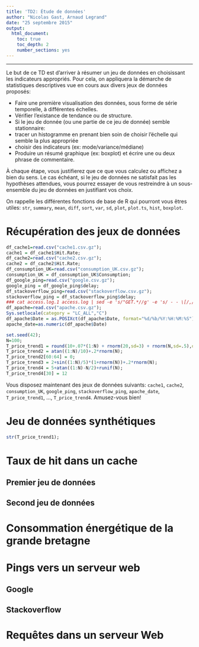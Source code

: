 ```yaml
---
title: 'TD2: Étude de données'
author: "Nicolas Gast, Arnaud Legrand"
date: "25 septembre 2015"
output:
  html_document:
    toc: true
    toc_depth: 2
    number_sections: yes
---
```


---------

Le but de ce TD est d'arriver à résumer un jeu de données en choisissant les indicateurs appropriés. Pour cela, on appliquera la démarche de statistiques descriptives vue en cours aux divers jeux de données proposés:

* Faire une première visualisation des données, sous forme de série temporelle, à différentes échelles.
* Vérifier l'existance de tendance ou de structure.
* Si le jeu de donnée (ou une partie de ce jeu de donnée) semble stationnaire: 
- tracer un histogramme en prenant bien soin de choisir l'échelle qui semble la plus appropriée
- choisir des indicateurs (ex: mode/variance/médiane)
* Produire un résumé graphique (ex: boxplot) et écrire une ou deux phrase de commentaire. 

À chaque étape, vous justifierez que ce que vous calculez ou affichez a bien du sens. Le cas échéant, si le jeu de données ne satisfait pas les hypothèses attendues, vous pourrez essayer de vous restreindre à un sous-ensemble du jeu de données en justifiant vos choix.

On rappelle les différentes fonctions de base de R qui pourront vous êtres utiles: `str`, `summary`, `mean`, `diff`, `sort`, `var`, `sd`, `plot`, `plot.ts`, `hist`, `boxplot`.

# Récupération des jeux de données
```r
df_cache1=read.csv("cache1.csv.gz");
cache1 = df_cache1$Hit.Rate;
df_cache2=read.csv("cache2.csv.gz");
cache2 = df_cache2$Hit.Rate;
df_consumption_UK=read.csv("consumption_UK.csv.gz");
consumption_UK = df_consumption_UK$Consumption;
df_google_ping=read.csv("google.csv.gz");
google_ping = df_google_ping$delay;
df_stackoverflow_ping=read.csv("stackoverflow.csv.gz");
stackoverflow_ping = df_stackoverflow_ping$delay;
### cat access.log.1 access.log | sed -e 's/"GET.*//g' -e 's/ - - \[/,/' -e 's/ .*//' > /tmp/apache.csv
df_apache=read.csv("apache.csv.gz");
Sys.setlocale(category = "LC_ALL","C")
df_apache$Date = as.POSIXct(df_apache$Date, format="%d/%b/%Y:%H:%M:%S")
apache_date=as.numeric(df_apache$Date)

set.seed(42);
N=100;
T_price_trend1 = round(10+.07*(1:N) + rnorm(20,sd=3) + rnorm(N,sd=.5),digit=1);
T_price_trend2 = atan((1:N)/10)+.2*rnorm(N);
T_price_trend2[60:64] = 0;
T_price_trend3 = 2+sin((1:N)/5)*(1+rnorm(N))+.2*rnorm(N);
T_price_trend4 = 5+atan((1:N)-N/2)+runif(N);
T_price_trend4[30] = 12
```

Vous disposez maintenant des jeux de données suivants: `cache1`, `cache2`, `consumption_UK`, `google_ping`, `stackoverflow_ping`, `apache_date`, `T_price_trend1`, ..., `T_price_trend4`. Amusez-vous bien! 

# Jeu de données synthétiques
```r
str(T_price_trend1);
```

# Taux de hit dans un cache
## Premier jeu de données
## Second jeu de données

# Consommation énergétique de la grande bretagne

# Pings vers un serveur web
## Google
## Stackoverflow

# Requêtes dans un serveur Web
